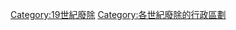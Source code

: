 {{CatPair|18世紀廢除的行政區劃|}}
[[Category:19世紀廢除|Category:19世紀廢除]]
[[Category:各世紀廢除的行政區劃|Category:各世紀廢除的行政區劃]]